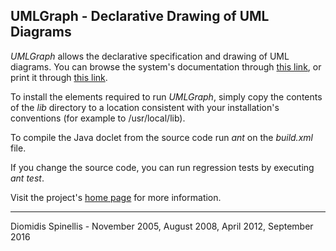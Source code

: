 ==UMLGraph - Declarative Drawing of UML Diagrams==

''UMLGraph'' allows the declarative specification and drawing of
UML  diagrams.
You can browse the system's documentation
through [http://spinellis.gr/umlgraph/doc/index.html this link],
or print it through [http://spinellis.gr/umlgraph/doc/indexw.html this link].

To install the elements required to run ''UMLGraph'', simply copy
the contents of the ''lib'' directory to a location consistent with
your installation's conventions (for example to /usr/local/lib).

To compile the Java doclet from the source code run ''ant'' on the
''build.xml'' file.

If you change the source code, you can run regression tests by
executing ''ant test''.

Visit the project's [http://www.spinellis.gr/umlgraph home page] for more information.

----

Diomidis Spinellis - November 2005, August 2008, April 2012, September 2016
